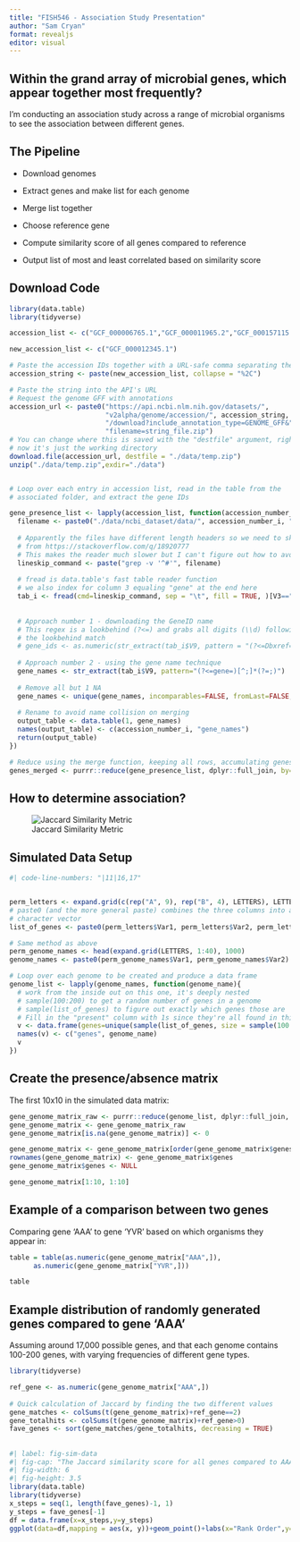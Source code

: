 ```yaml
---
title: "FISH546 - Association Study Presentation"
author: "Sam Cryan"
format: revealjs
editor: visual
---
```


## Within the grand array of microbial genes, which appear together most frequently?

I'm conducting an association study across a range of microbial organisms to see the association between different genes.

## The Pipeline

-   Download genomes

-   Extract genes and make list for each genome

-   Merge list together

-   Choose reference gene

-   Compute similarity score of all genes compared to reference

-   Output list of most and least correlated based on similarity score

## Download Code

```r
library(data.table)
library(tidyverse)

accession_list <- c("GCF_000006765.1","GCF_000011965.2","GCF_000157115.2","GCF_000012345.1")

new_accession_list <- c("GCF_000012345.1")

# Paste the accession IDs together with a URL-safe comma separating them
accession_string <- paste(new_accession_list, collapse = "%2C")

# Paste the string into the API's URL
# Request the genome GFF with annotations
accession_url <- paste0("https://api.ncbi.nlm.nih.gov/datasets/",
                        "v2alpha/genome/accession/", accession_string,
                        "/download?include_annotation_type=GENOME_GFF&",
                        "filename=string_file.zip")
# You can change where this is saved with the "destfile" argument, righ
# now it's just the working directory
download.file(accession_url, destfile = "./data/temp.zip")
unzip("./data/temp.zip",exdir="./data")


# Loop over each entry in accession list, read in the table from the
# associated folder, and extract the gene IDs

gene_presence_list <- lapply(accession_list, function(accession_number_i){
  filename <- paste0("./data/ncbi_dataset/data/", accession_number_i, "/genomic.gff")
  
  # Apparently the files have different length headers so we need to skip them dynamically
  # from https://stackoverflow.com/q/18920777
  # This makes the reader much slower but I can't figure out how to avoid it otherwise
  lineskip_command <- paste("grep -v '^#'", filename)
  
  # fread is data.table's fast table reader function
  # we also index for column 3 equaling "gene" at the end here
  tab_i <- fread(cmd=lineskip_command, sep = "\t", fill = TRUE, )[V3=="gene"]
  
  
  # Approach number 1 - downloading the GeneID name
  # This regex is a lookbehind (?<=) and grabs all digits (\\d) following 
  # the lookbehind match
  # gene_ids <- as.numeric(str_extract(tab_i$V9, pattern = "(?<=Dbxref=GeneID:)\\d+"))
  
  # Approach number 2 - using the gene name technique
  gene_names <- str_extract(tab_i$V9, pattern="(?<=gene=)[^;]*(?=;)")
  
  # Remove all but 1 NA
  gene_names <- unique(gene_names, incomparables=FALSE, fromLast=FALSE, by=seq_along(gene_names))
  
  # Rename to avoid name collision on merging
  output_table <- data.table(1, gene_names)
  names(output_table) <- c(accession_number_i, "gene_names")
  return(output_table)
})

# Reduce using the merge function, keeping all rows, accumulating genes each time
genes_merged <- purrr::reduce(gene_presence_list, dplyr::full_join, by="gene_names")
```

## How to determine association?

![Jaccard Similarity Metric](images/jaccard.png){fig-align="center"}

## Simulated Data Setup

```r
#| code-line-numbers: "|11|16,17"


perm_letters <- expand.grid(c(rep("A", 9), rep("B", 4), LETTERS), LETTERS, LETTERS)
# paste0 (and the more general paste) combines the three columns into a single
# character vector
list_of_genes <- paste0(perm_letters$Var1, perm_letters$Var2, perm_letters$Var3)

# Same method as above
perm_genome_names <- head(expand.grid(LETTERS, 1:40), 1000)
genome_names <- paste0(perm_genome_names$Var1, perm_genome_names$Var2)

# Loop over each genome to be created and produce a data frame
genome_list <- lapply(genome_names, function(genome_name){
  # work from the inside out on this one, it's deeply nested
  # sample(100:200) to get a random number of genes in a genome
  # sample(list_of_genes) to figure out exactly which genes those are
  # Fill in the "present" column with 1s since they're all found in this case
  v <- data.frame(genes=unique(sample(list_of_genes, size = sample(100:200, size = 1))), genome_name=1)
  names(v) <- c("genes", genome_name)
  v
})
```

## Create the presence/absence matrix

The first 10x10 in the simulated data matrix:

```r
gene_genome_matrix_raw <- purrr::reduce(genome_list, dplyr::full_join, by="genes")
gene_genome_matrix <- gene_genome_matrix_raw
gene_genome_matrix[is.na(gene_genome_matrix)] <- 0

gene_genome_matrix <- gene_genome_matrix[order(gene_genome_matrix$genes),]
rownames(gene_genome_matrix) <- gene_genome_matrix$genes
gene_genome_matrix$genes <- NULL

gene_genome_matrix[1:10, 1:10]
```

## Example of a comparison between two genes

Comparing gene 'AAA' to gene 'YVR' based on which organisms they appear in:

```r
table = table(as.numeric(gene_genome_matrix["AAA",]), 
      as.numeric(gene_genome_matrix["YVR",]))

table

```

## Example distribution of randomly generated genes compared to gene 'AAA'

Assuming around 17,000 possible genes, and that each genome contains 100-200 genes, with varying frequencies of different gene types.

```r
library(tidyverse)

ref_gene <- as.numeric(gene_genome_matrix["AAA",])
  
# Quick calculation of Jaccard by finding the two different values
gene_matches <- colSums(t(gene_genome_matrix)+ref_gene==2)
gene_totalhits <- colSums(t(gene_genome_matrix)+ref_gene>0)
fave_genes <- sort(gene_matches/gene_totalhits, decreasing = TRUE)

```

## 

```r
#| label: fig-sim-data
#| fig-cap: "The Jaccard similarity score for all genes compared to AAA"
#| fig-width: 6
#| fig-height: 3.5
library(data.table)
library(tidyverse)
x_steps = seq(1, length(fave_genes)-1, 1)
y_steps = fave_genes[-1]
df = data.frame(x=x_steps,y=y_steps)
ggplot(data=df,mapping = aes(x, y))+geom_point()+labs(x="Rank Order",y="Similarity Score")
```
